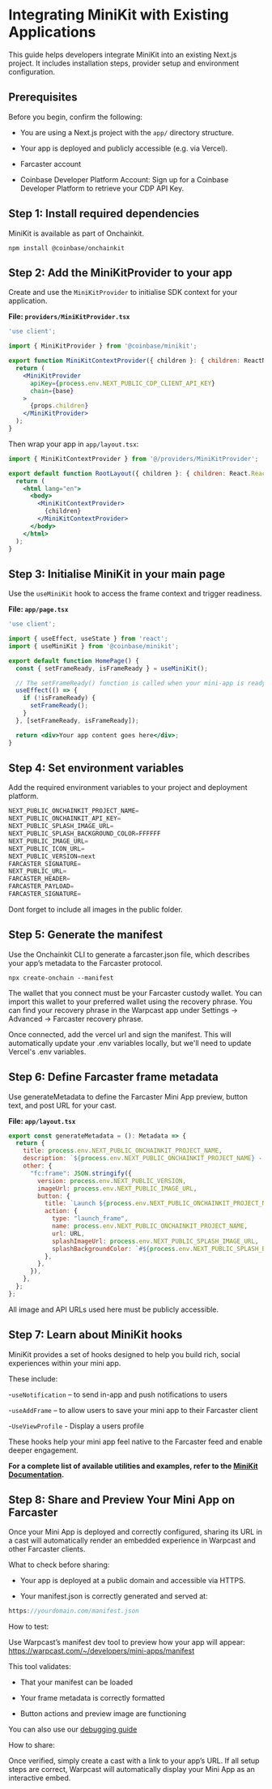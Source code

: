 
# **Integrating MiniKit with Existing Applications**

This guide helps developers integrate MiniKit into an existing Next.js project. It includes installation steps, provider setup and environment configuration.

## **Prerequisites**

Before you begin, confirm the following:

- You are using a Next.js project with the `app/` directory structure.

- Your app is deployed and publicly accessible (e.g. via Vercel).

- Farcaster account

- Coinbase Developer Platform Account: Sign up for a Coinbase Developer Platform to retrieve your CDP API Key.

## **Step 1: Install required dependencies**

MiniKit is available as part of Onchainkit.

```shell
npm install @coinbase/onchainkit
```

## **Step 2: Add the MiniKitProvider to your app**

Create and use the `MiniKitProvider` to initialise SDK context for your application.

**File: `providers/MiniKitProvider.tsx`**

```jsx
'use client';

import { MiniKitProvider } from '@coinbase/minikit';

export function MiniKitContextProvider({ children }: { children: ReactNode }) {
  return (
    <MiniKitProvider
      apiKey={process.env.NEXT_PUBLIC_CDP_CLIENT_API_KEY}
      chain={base}
    >
      {props.children}
    </MiniKitProvider>
  );
}
```

Then wrap your app in `app/layout.tsx`:

```jsx
import { MiniKitContextProvider } from '@/providers/MiniKitProvider';

export default function RootLayout({ children }: { children: React.ReactNode }) {
  return (
    <html lang="en">
      <body>
        <MiniKitContextProvider>
          {children}
        </MiniKitContextProvider>
      </body>
    </html>
  );
}
```

## **Step 3: Initialise MiniKit in your main page**

Use the `useMiniKit` hook to access the frame context and trigger readiness.

**File: `app/page.tsx`**

```jsx
'use client';

import { useEffect, useState } from 'react';
import { useMiniKit } from '@coinbase/minikit';

export default function HomePage() {
  const { setFrameReady, isFrameReady } = useMiniKit();

  // The setFrameReady() function is called when your mini-app is ready to be shown
  useEffect(() => {
    if (!isFrameReady) {
      setFrameReady();
    }
  }, [setFrameReady, isFrameReady]);

  return <div>Your app content goes here</div>;
}
```

## **Step 4: Set environment variables**

Add the required environment variables to your project and deployment platform.

```jsx
NEXT_PUBLIC_ONCHAINKIT_PROJECT_NAME=
NEXT_PUBLIC_ONCHAINKIT_API_KEY=
NEXT_PUBLIC_SPLASH_IMAGE_URL=
NEXT_PUBLIC_SPLASH_BACKGROUND_COLOR=FFFFFF
NEXT_PUBLIC_IMAGE_URL=
NEXT_PUBLIC_ICON_URL=
NEXT_PUBLIC_VERSION=next
FARCASTER_SIGNATURE=
NEXT_PUBLIC_URL=
FARCASTER_HEADER=
FARCASTER_PAYLOAD=
FARCASTER_SIGNATURE=
```

<Callout type="warning">Dont forget to include all images in the public folder.</Callout>

## **Step 5: Generate the manifest**

Use the Onchainkit CLI to generate a farcaster.json file, which describes your app’s metadata to the Farcaster protocol.

```shell
npx create-onchain --manifest
```

The wallet that you connect must be your Farcaster custody wallet. You can import this wallet to your preferred wallet using the recovery phrase. You can find your recovery phrase in the Warpcast app under Settings -> Advanced -> Farcaster recovery phrase.

Once connected, add the vercel url and sign the manifest. This will automatically update your .env variables locally, but we'll need to update Vercel's .env variables.

## **Step 6: Define Farcaster frame metadata**

Use generateMetadata to define the Farcaster Mini App preview, button text, and post URL for your cast.

**File: `app/layout.tsx`**

```jsx
export const generateMetadata = (): Metadata => {
  return {
    title: process.env.NEXT_PUBLIC_ONCHAINKIT_PROJECT_NAME,
    description: `${process.env.NEXT_PUBLIC_ONCHAINKIT_PROJECT_NAME} - A MiniKit App`,
    other: {
      "fc:frame": JSON.stringify({
        version: process.env.NEXT_PUBLIC_VERSION,
        imageUrl: process.env.NEXT_PUBLIC_IMAGE_URL,
        button: {
          title: `Launch ${process.env.NEXT_PUBLIC_ONCHAINKIT_PROJECT_NAME}`,
          action: {
            type: "launch_frame",
            name: process.env.NEXT_PUBLIC_ONCHAINKIT_PROJECT_NAME,
            url: URL,
            splashImageUrl: process.env.NEXT_PUBLIC_SPLASH_IMAGE_URL,
            splashBackgroundColor: `#${process.env.NEXT_PUBLIC_SPLASH_BACKGROUND_COLOR}`,
          },
        },
      }),
    },
  };
};
```

<Callout type="warning">All image and API URLs used here must be publicly accessible.</Callout>

## **Step 7: Learn about MiniKit hooks**

MiniKit provides a set of hooks designed to help you build rich, social experiences within your mini app.

These include:

-`useNotification` – to send in-app and push notifications to users

-`useAddFrame` – to allow users to save your mini app to their Farcaster client

-`UseViewProfile` - Display a users profile

These hooks help your mini app feel native to the Farcaster feed and enable deeper engagement.

**For a complete list of available utilities and examples, refer to the [MiniKit Documentation](https://docs.base.org/builderkits/minikit/overview).**

## Step 8: Share and Preview Your Mini App on Farcaster

Once your Mini App is deployed and correctly configured, sharing its URL in a cast will automatically render an embedded experience in Warpcast and other Farcaster clients.

What to check before sharing:

- Your app is deployed at a public domain and accessible via HTTPS.

- Your manifest.json is correctly generated and served at:

```jsx
https://yourdomain.com/manifest.json
```

How to test:

Use Warpcast’s manifest dev tool to preview how your app will appear: https://warpcast.com/~/developers/mini-apps/manifest

This tool validates:

- That your manifest can be loaded

- Your frame metadata is correctly formatted

- Button actions and preview image are functioning

You can also use our [debugging guide](https://docs.base.org/builderkits/minikit/debugging)

How to share:

Once verified, simply create a cast with a link to your app’s URL. If all setup steps are correct, Warpcast will automatically display your Mini App as an interactive embed.

